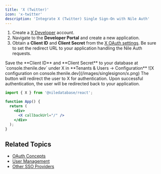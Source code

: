 ```yaml
---
title: 'X (Twitter)'
icon: 'x-twitter'
description: 'Integrate X (Twitter) Single Sign-On with Nile Auth'
---
```


<Steps>
<Step title="Setup X Developer Portal">   

1. Create a [X Developer](https://developer.x.com/) account.
2. Navigate to the **Developer Portal** and create a new application.
3. Obtain a **Client ID** and **Client Secret** from the [X OAuth settings](https://developer.x.com/). Be sure to set the redirect URL to your application handling the Nile Auth requests.
</Step>
<Step title="Save Client ID and Client Secret in Nile">
Save the **Client ID** and **Client Secret** to your database at `console.thenile.dev` under X in **Tenants & Users -> Configuration**  
![X configuration on console.thenile.dev](/images/singlesignon/x.png)
</Step>
<Step title="Add the `X` button to your login page">
The button will redirect the user to X for authentication. Upon successful authentication, the user will be redirected back to your application.

```jsx
import { X } from '@niledatabase/react';

function App() {
  return (
    <div>
      <X callbackUrl="/" />
    </div>
  );
}
```
</Step>
</Steps>

## Related Topics

- [OAuth Concepts](/auth/concepts/oauth)
- [User Management](/auth/concepts/users)
- [Other SSO Providers](/auth/singlesignon/google) 